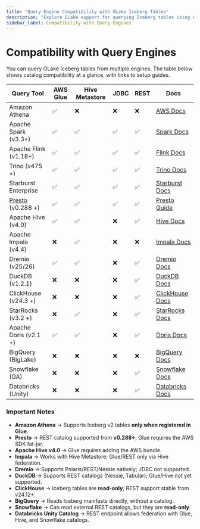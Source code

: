 ```yaml
---
title: "Query Engine Compatibility with OLake Iceberg Tables"
description: "Explore OLake support for querying Iceberg tables using Athena, Spark, Flink, Trino, Hive, Dremio, Snowflake, and other popular data engines."
sidebar_label: Compatibility with Query Engines
---
```


# Compatibility with Query Engines

You can query OLake Iceberg tables from multiple engines. The table below shows catalog compatibility at a glance, with links to setup guides.  

| Query Tool            | AWS Glue | Hive Metastore | JDBC  | REST  | Docs                                                                                      |
|-----------------------|--------|--------|--------|--------|-------------------------------------------------------------------------------------------|
| Amazon Athena         | ✅        | ❌              | ❌     | ❌     | [AWS Docs](https://docs.aws.amazon.com/athena/latest/ug/querying-iceberg.html)            |
| Apache Spark (v3.3+)  | ✅        | ✅              | ✅     | ✅     | [Spark Docs](https://iceberg.apache.org/docs/latest/spark-configuration/)                 |
| Apache Flink (v1.18+) | ✅        | ✅              | ✅     | ✅     | [Flink Docs](https://iceberg.apache.org/docs/latest/flink-configuration/)                 |
| Trino (v475 +)        | ✅        | ✅              | ✅     | ✅     | [Trino Docs](https://trino.io/docs/current/object-storage/metastores.html)                |
| Starburst Enterprise  | ✅        | ✅              | ✅     | ✅     | [Starburst Docs](https://docs.starburst.io/latest/object-storage/metastores.html)         |
| [Presto](/blog/building-open-data-lakehouse-with-olake-presto) (v0.288 +)     | ✅        | ✅              | ✅     | ✅     | [Presto Guide](https://ibm.github.io/presto-iceberg-lab/lab-1/)                           |
| Apache Hive (v4.0)    | ✅        | ✅              | ❌     | ✅     | [Hive Docs](https://iceberg.apache.org/docs/latest/hive/)                                 |
| Apache Impala (v4.4)  | ❌        | ✅              | ❌     | ❌     | [Impala Docs](https://impala.apache.org/docs/build/html/topics/impala_iceberg.html)       |
| Dremio (v25/26)       | ✅        | ✅              | ❌     | ✅     | [Dremio Docs](https://docs.dremio.com/current/release-notes/version-260-release/)         |
| DuckDB (v1.2.1)       | ❌        | ❌              | ❌     | ✅     | [DuckDB Docs](https://duckdb.org/docs/stable/extensions/iceberg/overview.html)            |
| ClickHouse (v24.3 +)  | ❌        | ❌              | ❌     | ✅     | [ClickHouse Docs](https://clickhouse.com/docs/engines/table-engines/integrations/iceberg) |
| StarRocks (v3.2 +)    | ❌        | ✅              | ❌     | ✅     | [StarRocks Docs](https://docs.starrocks.io/docs/quick_start/iceberg/)                     |
| Apache Doris (v2.1 +) | ✅        | ✅              | ❌     | ✅     | [Doris Docs](https://doris.apache.org/docs/dev/lakehouse/best-practices/doris-iceberg)    |
| BigQuery (BigLake)    | ❌        | ❌              | ❌     | ❌     | [BigQuery Docs](https://cloud.google.com/bigquery/docs/iceberg-external-tables)           |
| Snowflake (GA)        | ❌        | ❌              | ❌     | ✅     | [Snowflake Docs](https://docs.snowflake.com/en/user-guide/tables-iceberg)                 |
| Databricks (Unity)    | ❌        | ❌              | ❌     | ✅     | [Databricks Docs](https://docs.databricks.com/external-access/iceberg)                    |



### Important Notes

- **Amazon Athena** → Supports Iceberg v2 tables **only when registered in Glue**.  
- **Presto** → REST catalog supported from **v0.288+**; Glue requires the AWS SDK fat-jar.  
- **Apache Hive v4.0** → Glue requires adding the AWS bundle.  
- **Impala** → Works with Hive Metastore; Glue/REST only via Hive federation.  
- **Dremio** → Supports Polaris/REST/Nessie natively; JDBC not supported.  
- **DuckDB** → Supports REST catalogs (Nessie, Tabular); Glue/Hive not yet supported.  
- **ClickHouse** → Iceberg tables are **read-only**; REST support stable from v24.12+.  
- **BigQuery** → Reads Iceberg manifests directly, without a catalog.  
- **Snowflake** → Can read external REST catalogs, but they are **read-only**.  
- **Databricks Unity Catalog** → REST endpoint allows federation with Glue, Hive, and Snowflake catalogs.  


